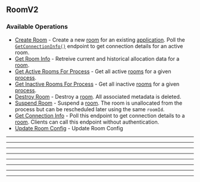 
## RoomV2

### Available Operations

* [Create Room](/room_v2/create_room) - Create a new [room](https://hathora.dev/docs/concepts/hathora-entities#room) for an existing [application](https://hathora.dev/docs/concepts/hathora-entities#application). Poll the [`GetConnectionInfo()`](https://hathora.dev/api#tag/RoomV2/operation/GetConnectionInfo) endpoint to get connection details for an active room.
* [Get Room Info](/room_v2/get_room_info) - Retreive current and historical allocation data for a [room](https://hathora.dev/docs/concepts/hathora-entities#room).
* [Get Active Rooms For Process](/room_v2/get_active_rooms_for_process) - Get all active [rooms](https://hathora.dev/docs/concepts/hathora-entities#room) for a given [process](https://hathora.dev/docs/concepts/hathora-entities#process).
* [Get Inactive Rooms For Process](/room_v2/get_inactive_rooms_for_process) - Get all inactive [rooms](https://hathora.dev/docs/concepts/hathora-entities#room) for a given [process](https://hathora.dev/docs/concepts/hathora-entities#process).
* [Destroy Room](/room_v2/destroy_room) - Destroy a [room](https://hathora.dev/docs/concepts/hathora-entities#room). All associated metadata is deleted.
* [Suspend Room](/room_v2/suspend_room) - Suspend a [room](https://hathora.dev/docs/concepts/hathora-entities#room). The room is unallocated from the process but can be rescheduled later using the same `roomId`.
* [Get Connection Info](/room_v2/get_connection_info) - Poll this endpoint to get connection details to a [room](https://hathora.dev/docs/concepts/hathora-entities#room). Clients can call this endpoint without authentication.
* [Update Room Config](/room_v2/update_room_config) - Update Room Config

---
<CreateRoom />

---
<GetRoomInfo />

---
<GetActiveRoomsForProcess />

---
<GetInactiveRoomsForProcess />

---
<DestroyRoom />

---
<SuspendRoom />

---
<GetConnectionInfo />

---
<UpdateRoomConfig />

